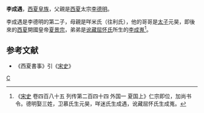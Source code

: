 '''李成遇'''，[[西夏|西夏]][[皇族|皇族]]，父親是[[西夏|西夏]]太宗[[李德明|李德明]]。

李成遇是李德明的第二子，母親是咩米氏（往利氏），他的哥哥是[[太子|太子]]元昊，即後來的[[西夏|西夏]]開國皇帝[[夏景宗|夏景宗]]，弟弟是[[讹藏屈怀氏|讹藏屈怀氏]]所生的[[李成嵬|李成嵬]]<ref>《[[宋史|宋史]] 卷四百八十五 列传第二百四十四 外国一 夏国上》仁宗即位，加尚书令。德明娶三姓，卫慕氏生元昊，咩迷氏生成遇，讹藏屈怀氏生成嵬。</ref>。

==参考文献==
*《西夏書事》引《[[宋史|宋史]]》
<references/>
[[Category:西夏皇子|C]]